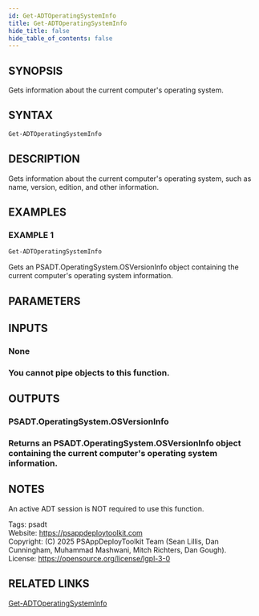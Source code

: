 ```yaml
---
id: Get-ADTOperatingSystemInfo
title: Get-ADTOperatingSystemInfo
hide_title: false
hide_table_of_contents: false
---
```


## SYNOPSIS

Gets information about the current computer's operating system.

## SYNTAX

```powershell
Get-ADTOperatingSystemInfo
```

## DESCRIPTION

Gets information about the current computer's operating system, such as name, version, edition, and other information.

## EXAMPLES

### EXAMPLE 1

```powershell
Get-ADTOperatingSystemInfo
```

Gets an PSADT.OperatingSystem.OSVersionInfo object containing the current computer's operating system information.

## PARAMETERS

## INPUTS

### None

### You cannot pipe objects to this function.
## OUTPUTS

### PSADT.OperatingSystem.OSVersionInfo

### Returns an PSADT.OperatingSystem.OSVersionInfo object containing the current computer's operating system information.
## NOTES
An active ADT session is NOT required to use this function.

Tags: psadt<br />
Website: https://psappdeploytoolkit.com<br />
Copyright: (C) 2025 PSAppDeployToolkit Team (Sean Lillis, Dan Cunningham, Muhammad Mashwani, Mitch Richters, Dan Gough).<br />
License: https://opensource.org/license/lgpl-3-0

## RELATED LINKS

[Get-ADTOperatingSystemInfo](./Get-ADTOperatingSystemInfo.mdx)
